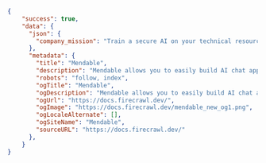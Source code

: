 ```json JSON
{
    "success": true,
    "data": {
      "json": {
        "company_mission": "Train a secure AI on your technical resources that answers customer and employee questions so your team doesn't have to",
      },
      "metadata": {
        "title": "Mendable",
        "description": "Mendable allows you to easily build AI chat applications. Ingest, customize, then deploy with one line of code anywhere you want. Brought to you by SideGuide",
        "robots": "follow, index",
        "ogTitle": "Mendable",
        "ogDescription": "Mendable allows you to easily build AI chat applications. Ingest, customize, then deploy with one line of code anywhere you want. Brought to you by SideGuide",
        "ogUrl": "https://docs.firecrawl.dev/",
        "ogImage": "https://docs.firecrawl.dev/mendable_new_og1.png",
        "ogLocaleAlternate": [],
        "ogSiteName": "Mendable",
        "sourceURL": "https://docs.firecrawl.dev/"
      },
    }
}
```